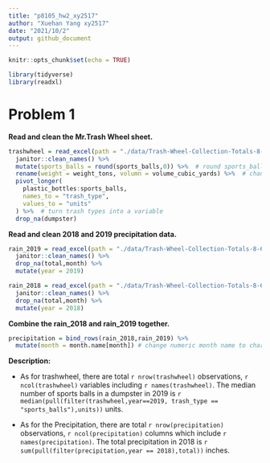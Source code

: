 ```yaml
---
title: "p8105_hw2_xy2517"
author: "Xuehan Yang xy2517"
date: "2021/10/2"
output: github_document
---
```


```r
knitr::opts_chunk$set(echo = TRUE)
```

```r
library(tidyverse)
library(readxl)
```


# Problem 1

**Read and clean the Mr.Trash Wheel sheet.**

```r
trashwheel = read_excel(path = "./data/Trash-Wheel-Collection-Totals-8-6-19.xlsx",range = cell_cols("A:N")) %>% 
  janitor::clean_names() %>% 
  mutate(sports_balls = round(sports_balls,0)) %>%  # round sports_balls to integer
  rename(weight = weight_tons, volumn = volume_cubic_yards) %>%  # change column name
  pivot_longer(
    plastic_bottles:sports_balls,
    names_to = "trash_type",
    values_to = "units"
  ) %>%  # turn trash types into a variable
  drop_na(dumpster)
```

**Read and clean 2018 and 2019 precipitation data.**

```r
rain_2019 = read_excel(path = "./data/Trash-Wheel-Collection-Totals-8-6-19.xlsx", sheet = "2019 Precipitation", skip = 1) %>% 
  janitor::clean_names() %>% 
  drop_na(total,month) %>% 
  mutate(year = 2019)

rain_2018 = read_excel(path = "./data/Trash-Wheel-Collection-Totals-8-6-19.xlsx", sheet = "2018 Precipitation", skip = 1) %>% 
  janitor::clean_names() %>% 
  drop_na(total,month) %>% 
  mutate(year = 2018)
```

**Combine the rain_2018 and rain_2019 together.**

```r
precipitation = bind_rows(rain_2018,rain_2019) %>% 
  mutate(month = month.name[month]) # change numeric month name to character
```

**Description:**

* As for trashwheel, there are total `r nrow(trashwheel)` observations, `r ncol(trashwheel)` variables including `r names(trashwheel)`. The median number of sports balls in a dumpster in 2019 is `r median(pull(filter(trashwheel,year==2019, trash_type == "sports_balls"),units))` units.

* As for the Precipitation, there are total `r nrow(precipitation)` observations, `r ncol(precipitation)` columns which include `r names(precipitation)`. The total precipitation in 2018 is `r sum(pull(filter(precipitation,year == 2018),total))` inches. 







